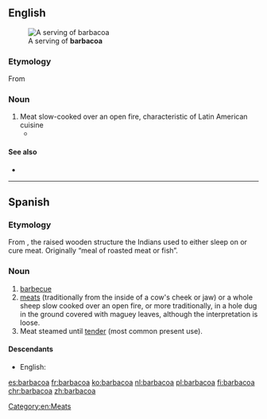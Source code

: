 ==English==
[[File:Barbacoa (en Hidalgo).JPG|thumb|A serving of '''barbacoa''']]

===Etymology===
From {{etyl|es|en}} {{m|es|barbacoa}}

===Noun===
{{en-noun|-}}

# Meat slow-cooked over an open fire, characteristic of Latin American cuisine
#* {{quote-journal|date=January 16, 2004|author=Mike Sula|title=The Cooking Life|work=Chicago Reader|url=https://securesite.chireader.com/cgi-bin/Archive/abridged2.bat?path=2004/040116/RESTBOX
|passage=At first Andablo tried to make '''barbacoa''' with cow heads, but something about American beef didn't taste right. "}}

====See also====
* {{pedialite}}

[[Category:en:Meats]]

----

==Spanish==

===Etymology===
From {{etyl|tnq|es}} {{m|tnq|barbakoa||framework of sticks}}, the raised wooden structure the Indians used to either sleep on or cure meat. Originally “meal of roasted meat or fish”.

===Noun===
{{es-noun|f}}

# [[barbecue]]
# [[meat]]s (traditionally from the inside of a cow's cheek or jaw) or a whole sheep slow cooked over an open fire, or more traditionally, in a hole dug in the ground covered with maguey leaves, although the interpretation is loose.
# Meat steamed until [[tender]] (most common present use).

====Descendants====
* English: {{l|en|barbecue}}

[[es:barbacoa]]
[[fr:barbacoa]]
[[ko:barbacoa]]
[[nl:barbacoa]]
[[pl:barbacoa]]
[[fi:barbacoa]]
[[chr:barbacoa]]
[[zh:barbacoa]]